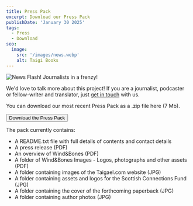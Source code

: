 ```yaml
---
title: Press Pack
excerpt: Download our Press Pack
publishDate: 'January 30 2025'
tags:
  - Press
  - Download
seo:
  image:
    src: '/images/news.webp'
    alt: Taigi Books
---
```



![News Flash! Journalists in a frenzy!](/images/news.webp)

We'd love to talk more about this project! If you are a journalist, podcaster or fellow-writer and translator, just [get in touch](/contact) with us.

You can download our most recent Press Pack as a .zip file here (7 Mb).

<div class="flex justify-center">
  <Button href="/downloads/TaigaelPressPack.zip">Download the Press Pack</Button>
</div>

The pack currently contains:

- A README.txt file with full details of contents and contact details
- A press release (PDF)
- An overview of Wind&Bones (PDF)
- A folder of Wind&Bones Images - Logos, photographs and other assets (PDF)
- A folder containing images of the Taigael.com website (JPG)
- A folder containing assets and logos for the Scottish Connections Fund (JPG)
- A folder containing the cover of the forthcoming paperback (JPG)
- A folder containing author photos (JPG)
